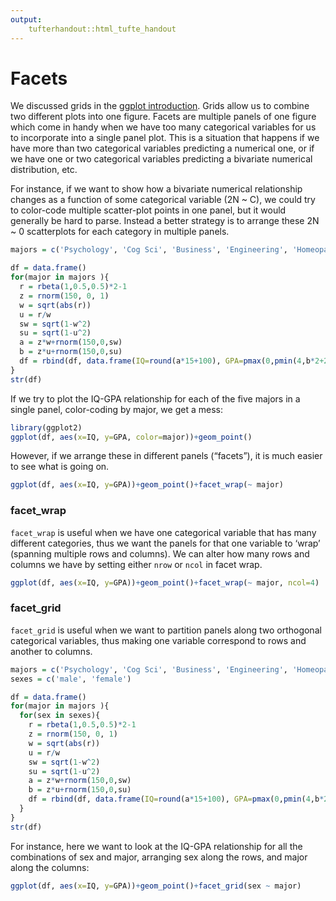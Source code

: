 ```yaml
---
output: 
    tufterhandout::html_tufte_handout
---
```


# Facets

We discussed grids in the [ggplot introduction](ggplot.html).  Grids allow us to combine two different plots into one figure.  Facets are multiple panels of one figure which come in handy when we have too many categorical variables for us to incorporate into a single panel plot.  This is a situation that happens if we have more than two categorical variables predicting a numerical one, or if we have one or two categorical variables predicting a bivariate numerical distribution, etc.

For instance, if we want to show how a bivariate numerical relationship changes as a function of some categorical variable (2N ~ C), we could try to color-code multiple scatter-plot points in one panel, but it would generally be hard to parse.  Instead a better strategy is to arrange these 2N ~ 0 scatterplots for each category in multiple panels.

````r
majors = c('Psychology', 'Cog Sci', 'Business', 'Engineering', 'Homeopathy', 'Cheese Making', 'Physics')

df = data.frame()
for(major in majors ){
  r = rbeta(1,0.5,0.5)*2-1
  z = rnorm(150, 0, 1)
  w = sqrt(abs(r))
  u = r/w
  sw = sqrt(1-w^2)
  su = sqrt(1-u^2)
  a = z*w+rnorm(150,0,sw)
  b = z*u+rnorm(150,0,su)
  df = rbind(df, data.frame(IQ=round(a*15+100), GPA=pmax(0,pmin(4,b*2+2.8)), major=major))
}
str(df)
````

If we try to plot the IQ-GPA relationship for each of the five majors in a single panel, color-coding by major, we get a mess:

````r
library(ggplot2)
ggplot(df, aes(x=IQ, y=GPA, color=major))+geom_point()
````

However, if we arrange these in different panels ("facets"), it is much easier to see what is going on.

````r
ggplot(df, aes(x=IQ, y=GPA))+geom_point()+facet_wrap(~ major)
````

### facet_wrap

`facet_wrap` is useful when we have one categorical variable that has many different categories, thus we want the panels for that one variable to 'wrap' (spanning multiple rows and columns).  We can alter how many rows and columns we have by setting either `nrow` or `ncol` in facet wrap.

````r
ggplot(df, aes(x=IQ, y=GPA))+geom_point()+facet_wrap(~ major, ncol=4)
````

### facet_grid

`facet_grid` is useful when we want to partition panels along two orthogonal categorical variables, thus making one variable correspond to rows and another to columns.

````r
majors = c('Psychology', 'Cog Sci', 'Business', 'Engineering', 'Homeopathy', 'Cheese Making', 'Physics')
sexes = c('male', 'female')

df = data.frame()
for(major in majors ){
  for(sex in sexes){
    r = rbeta(1,0.5,0.5)*2-1
    z = rnorm(150, 0, 1)
    w = sqrt(abs(r))
    u = r/w
    sw = sqrt(1-w^2)
    su = sqrt(1-u^2)
    a = z*w+rnorm(150,0,sw)
    b = z*u+rnorm(150,0,su)
    df = rbind(df, data.frame(IQ=round(a*15+100), GPA=pmax(0,pmin(4,b*2+2.8)), major=major, sex=sex))
  }
}
str(df)
````

For instance, here we want to look at the IQ-GPA relationship for all the combinations of sex and major, arranging sex along the rows, and major along the columns:


````r
ggplot(df, aes(x=IQ, y=GPA))+geom_point()+facet_grid(sex ~ major)
````


